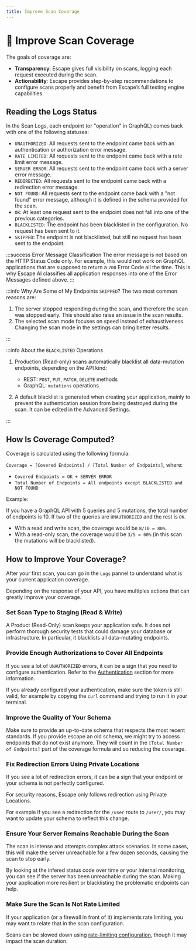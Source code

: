 ```yaml
---
title: Improve Scan Coverage
---
```


# 🎯 Improve Scan Coverage

The goals of coverage are:

- **Transparency**: Escape gives full visibility on scans, logging each request executed during the scan.
- **Actionability**: Escape provides step-by-step recommendations to configure scans properly and benefit from Escape’s full testing engine capabilities.

## Reading the Logs Status

In the Scan Logs, each endpoint (or "operation" in GraphQL) comes back with one of the following statuses:

- `UNAUTHORIZED`: All requests sent to the endpoint came back with an authentication or authorization error message.
- `RATE LIMITED`: All requests sent to the endpoint came back with a rate limit error message.
- `SERVER ERROR`: All requests sent to the endpoint came back with a server error message.
- `REDIRECTED`: All requests sent to the endpoint came back with a redirection error message.
- `NOT FOUND`: All requests sent to the endpoint came back with a "not found" error message, although it is defined in the schema provided for the scan.
- `OK`: At least one request sent to the endpoint does not fall into one of the previous categories.
- `BLACKLISTED`: The endpoint has been blacklisted in the configuration. No request has been sent to it.
- `SKIPPED`: The endpoint is not blacklisted, but still no request has been sent to the endpoint.

:::success Error Message Classification
The error message is not based on the HTTP Status Code only. For example, this would not work on GraphQL applications that are supposed to return a `200` Error Code all the time. This is why Escape AI classifies all application responses into one of the Error Messages defined above.
:::

:::info Why Are Some of My Endpoints `SKIPPED`?
The two most common reasons are:

1. The server stopped responding during the scan, and therefore the scan was stopped early. This should also raise an issue in the scan results.
2. The selected scan mode focuses on speed instead of exhaustiveness. Changing the scan mode in the settings can bring better results.

:::

:::info About the `BLACKLISTED` Operations

1. Production (Read-only) scans automatically blacklist all data-mutation endpoints, depending on the API kind:

   - REST: `POST`, `PUT`, `PATCH`, `DELETE` methods
   - GraphQL: `mutations` operations

2. A default blacklist is generated when creating your application, mainly to prevent the authentication session from being destroyed during the scan. It can be edited in the Advanced Settings.

:::

## How Is Coverage Computed?

Coverage is calculated using the following formula:

`Coverage = [Covered Endpoints] / [Total Number of Endpoints]`, where:

- `Covered Endpoints = OK + SERVER ERROR`
- `Total Number of Endpoints = All endpoints except BLACKLISTED and NOT FOUND`

Example:

If you have a GraphQL API with 5 queries and 5 mutations, the total number of endpoints is 10.
If two of the queries are `UNAUTHORIZED` and the rest is `OK`.

- With a read and write scan, the coverage would be `8/10 = 80%`.
- With a read-only scan, the coverage would be `3/5 = 60%` (in this scan the mutations will be blacklisted).

## How to Improve Your Coverage?

After your first scan, you can go in the `Logs` pannel to understand what is your current application coverage.

Depending on the response of your API, you have multiples actions that can greatly improve your coverage.

### Set Scan Type to Staging (Read & Write)

A Product (Read-Only) scan keeps your application safe.
It does not perform thorough security tests that could damage your database or infrastructure.
In particular, it blacklists all data-mutating endpoints.

### Provide Enough Authorizations to Cover All Endpoints

If you see a lot of `UNAUTHORIZED` errors, it can be a sign that you need to configure authentication.
Refer to the [Authentication](/api-testing/authentication/) section for more information.

If you already configured your authentication, make sure the token is still valid, for example by copying the `curl` command and trying to run it in your terminal.

### Improve the Quality of Your Schema

Make sure to provide an up-to-date schema that respects the most recent standards.
If you provide escape an old schema, we might try to access endpoints that do not exist anymore.
They will count in the `[Total Number of Endpoints]` part of the coverage formula and so reducing the coverage.

### Fix Redirection Errors Using Private Locations

If you see a lot of redirection errors, it can be a sign that your endpoint or your schema is not perfectly configured.

For security reasons, Escape only follows redirection using Private Locations.

For example if you see a redirection for the `/user` route to `/user/`, you may want to update your schema to reflect this change.

### Ensure Your Server Remains Reachable During the Scan

The scan is intense and attempts complex attack scenarios.
In some cases, this will make the server unreachable for a few dozen seconds, causing the scan to stop early.

By looking at the infered status code over time or your internal monitoring, you can see if the server has been unreachable during the scan.
Making your application more resilient or blacklisting the problematic endpoints can help.

### Make Sure the Scan Is Not Rate Limited

If your application (or a firewall in front of it) implements rate limiting, you may want to relate that in the scan configuration.

Scans can be slowed down using [rate-limiting configuration](/api-testing/advanced-usage/rate-limiting), though it may impact the scan duration.
